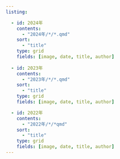 ```yaml
---
listing:

  - id: 2024年
    contents: 
      - "2024年/*/*.qmd"
    sort:
      - "title"
    type: grid
    fields: [image, date, title, author]
    
  - id: 2023年
    contents: 
      - "2023年/*/*.qmd"
    sort:
      - "title"
    type: grid
    fields: [image, date, title, author]

  - id: 2022年
    contents: 
      - "2022年/*/*qmd"
    sort:
      - "title"
    type: grid
    fields: [image, date, title, author]
---
```

